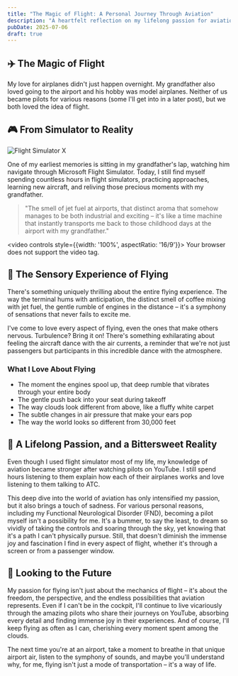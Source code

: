```yaml
---
title: "The Magic of Flight: A Personal Journey Through Aviation"
description: "A heartfelt reflection on my lifelong passion for aviation, inspired by my grandfather and nurtured through flight simulators"
pubDate: 2025-07-06
draft: true
---
```


## ✈️ The Magic of Flight

My love for airplanes didn't just happen overnight. My grandfather also loved going to the airport and his hobby was model airplanes. Neither of us became pilots for various reasons (some I'll get into in a later post), but we both loved the idea of flight.

## 🎮 From Simulator to Reality

![Flight Simulator X](https://qmpdliftraf4pov3.public.blob.vercel-storage.com/fsx-kph3jR1XEFZfUvucDZnszXD6yyh50A.webp)

One of my earliest memories is sitting in my grandfather's lap, watching him navigate through Microsoft Flight Simulator. Today, I still find myself spending countless hours in flight simulators, practicing approaches, learning new aircraft, and reliving those precious moments with my grandfather.

> "The smell of jet fuel at airports, that distinct aroma that somehow manages to be both industrial and exciting – it's like a time machine that instantly transports me back to those childhood days at the airport with my grandfather."

<video controls style={{width: '100%', aspectRatio: '16/9'}}>
  <source src="https://qmpdliftraf4pov3.public.blob.vercel-storage.com/747-go-around-UxJQgq0EHLg5kGjabu5txGQemClngU.mp4" type="video/mp4" />
  Your browser does not support the video tag.
</video>

## 🌟 The Sensory Experience of Flying

There's something uniquely thrilling about the entire flying experience. The way the terminal hums with anticipation, the distinct smell of coffee mixing with jet fuel, the gentle rumble of engines in the distance – it's a symphony of sensations that never fails to excite me.

I've come to love every aspect of flying, even the ones that make others nervous. Turbulence? Bring it on! There's something exhilarating about feeling the aircraft dance with the air currents, a reminder that we're not just passengers but participants in this incredible dance with the atmosphere.

### What I Love About Flying

- The moment the engines spool up, that deep rumble that vibrates through your entire body
- The gentle push back into your seat during takeoff
- The way clouds look different from above, like a fluffy white carpet
- The subtle changes in air pressure that make your ears pop
- The way the world looks so different from 30,000 feet

## 🛫 A Lifelong Passion, and a Bittersweet Reality

Even though I used flight simulator most of my life, my knowledge of aviation became stronger after watching pilots on YouTube. I still spend hours listening to them explain how each of their airplanes works and love listening to them talking to ATC.

This deep dive into the world of aviation has only intensified my passion, but it also brings a touch of sadness. For various personal reasons, including my Functional Neurological Disorder (FND), becoming a pilot myself isn't a possibility for me. It's a bummer, to say the least, to dream so vividly of taking the controls and soaring through the sky, yet knowing that it's a path I can't physically pursue. Still, that doesn't diminish the immense joy and fascination I find in every aspect of flight, whether it's through a screen or from a passenger window.

## 🌅 Looking to the Future

My passion for flying isn't just about the mechanics of flight – it's about the freedom, the perspective, and the endless possibilities that aviation represents. Even if I can't be in the cockpit, I'll continue to live vicariously through the amazing pilots who share their journeys on YouTube, absorbing every detail and finding immense joy in their experiences. And of course, I'll keep flying as often as I can, cherishing every moment spent among the clouds.

The next time you're at an airport, take a moment to breathe in that unique airport air, listen to the symphony of sounds, and maybe you'll understand why, for me, flying isn't just a mode of transportation – it's a way of life. 